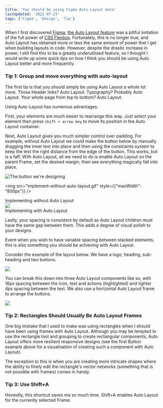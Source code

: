 ```yaml
---
title: 'You should be using Figma Auto Layout more'
lastUpdated: '2022-07-23'
tags: ['Figma', 'Design', 'Tip']
---
```


When I first discovered [Figma](https://figma.com/), [the Auto Layout feature](https://help.figma.com/hc/en-us/articles/360040451373-Explore-auto-layout-properties) was a pitiful imitation of the full power of [CSS Flexbox](https://developer.mozilla.org/en-US/docs/Learn/CSS/CSS_layout/Flexbox). Fortunately, this is no longer true, and Auto Layout has obtained more or less the same amount of power that I get when building layouts in code. However, despite the drastic increase in power, I still find this to be a greatly underutilised feature, so I thought I would write up some quick tips on how I think you should be using Auto Layout better and more frequently.

### Tip 1: Group and move everything with auto-layout

The first tip is that you should simply be using Auto Layout a whole lot more. Those Header links? Auto Layout. Typography? Probably Auto Layout. Your whole page from top to bottom? Auto Layout.

Using Auto-Layout has numerous advantages.

First, your elements are much easier to rearrange this way. Just select your element then press `shift + arrow key` to move its position in the Auto Layout container.

Next, Auto Layout gives you much simpler control over padding. For example, without Auto Layout we could make the button below by manually dragging the inner text into place and then using the constraints system to keep the text the right distance from the edge of the button. This works, but is a faff. With Auto Layout, all we need to do is enable Auto Layout on the parent Frame, set the desired margin, then see everything magically fall into place. 

![The button we're designing](button.png)

<img src="implement-without-auto-layout.gif" style={{"maxWidth": "800px"}} />

<figcaption class="gatsby-resp-image-figcaption">Implementing without Auto Layout</figcaption>

<img src="implement-with-auto-layout.gif" />

<figcaption class="gatsby-resp-image-figcaption">Implementing with Auto Layout</figcaption>

Lastly, your spacing is consistent by default as Auto Layout children must have the same gap between them. This adds a degree of visual polish to your designs.

Event when you wish to have variable spacing between stacked elements, this is also something you should be achieving with Auto Layout.

Consider the example of the layout below. We have a logo, heading, sub-heading and two buttons.

![](layout.jpg)

You can break this down into three Auto Layout components like so, with 16px spacing between the icon, text and actions (highlighted) and tighter 4px spacing between the text. We also use a horizontal Auto Layout frame to arrange the buttons.

![](auto-layout.png)

### Tip 2: Rectangles Should Usually Be Auto Layout Frames

One big mistake that I used to make was using rectangles when I should have been using frames with Auto Layout. Although you may be tempted to use the rectangle tool and grouping to create rectangular components, Auto Layout offers more resilient responsive designs (see the first Button example above for a visualisation of creating such a component with Auto Layout).

The exception to this is when you are creating more intricate shapes where the ability to finely edit the rectangle's vector networks (something that is not possible with frames) comes in handy.

### Tip 3: Use Shift+A

Honestly, this shortcut saves me so much time. Shift+A enables Auto Layout for the currently selected Frame.
